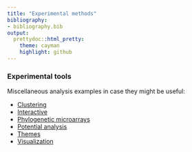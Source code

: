 ```yaml
---
title: "Experimental methods"
bibliography: 
- bibliography.bib
output: 
  prettydoc::html_pretty:
    theme: cayman
    highlight: github
---
```

<!--
  %\VignetteEngine{knitr::rmarkdown}
  %\VignetteIndexEntry{microbiome tutorial - Experimental}
  %\usepackage[utf8]{inputenc}
  %\VignetteEncoding{UTF-8}  
-->


### Experimental tools

Miscellaneous analysis examples in case they might be useful:

* [Clustering](Clustering.html)
* [Interactive](Interactive.html)
* [Phylogenetic microarrays](HITChip.html)
* [Potential analysis](Potential.html)
* [Themes](Themes.html)
* [Visualization](Visualization.html)
